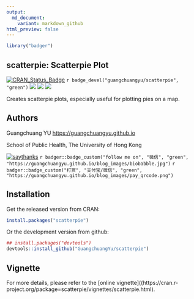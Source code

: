 ```yaml
---
output:
  md_document:
    variant: markdown_github
html_preview: false
---
```


<!-- README.md is generated from README.Rmd. Please edit that file -->


```r
library("badger")
```

scatterpie: Scatterpie Plot
---------

[![CRAN_Status_Badge](http://www.r-pkg.org/badges/version/scatterpie?color=green)](https://cran.r-project.org/package=scatterpie)
`r badge_devel("guangchuangyu/scatterpie", "green")`
![](http://cranlogs.r-pkg.org/badges/grand-total/scatterpie?color=green)
![](http://cranlogs.r-pkg.org/badges/scatterpie?color=green)
![](http://cranlogs.r-pkg.org/badges/last-week/scatterpie?color=green)


Creates scatterpie plots, especially useful for plotting pies on a map.



## Authors

Guangchuang YU <https://guangchuangyu.github.io>

School of Public Health, The University of Hong Kong

[![saythanks](https://img.shields.io/badge/say-thanks-ff69b4.svg)](https://saythanks.io/to/GuangchuangYu)
`r badger::badge_custom("follow me on", "微信", "green", "https://guangchuangyu.github.io/blog_images/biobabble.jpg")`
`r badger::badge_custom("打赏", "支付宝/微信", "green", "https://guangchuangyu.github.io/blog_images/pay_qrcode.png")`


## Installation

Get the released version from CRAN:

```r
install.packages("scatterpie")
```

Or the development version from github:

```r
## install.packages("devtools")
devtools::install_github("GuangchuangYu/scatterpie")
```

## Vignette

For more details, please refer to the [online vignette]((https://cran.r-project.org/package=scatterpie/vignettes/scatterpie.html).
